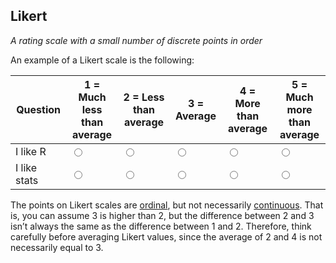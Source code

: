 ## Likert

<dfn>A rating scale with a small number of discrete points in order</dfn>

An example of a Likert scale is the following:

| Question | 1 = Much less than average | 2 = Less than average | 3 = Average | 4 = More than average | 5 = Much more than average |
|-|-|-|-|-|-|
| I like R | <input type="radio" name = "a"> | <input type="radio" name = "a"> | <input type="radio" name = "a"> | <input type="radio" name = "a"> | <input type="radio" name = "a"> |
| I like stats | <input type="radio" name = "b"> | <input type="radio" name = "b"> | <input type="radio" name = "b"> | <input type="radio" name = "b"> | <input type="radio" name = "b"> |

The points on Likert scales are [ordinal](o.html#ordinal), but not necessarily [continuous](c.html#continuous). That is, you can assume 3 is higher than 2, but the difference between 2 and 3 isn't always the same as the difference between 1 and 2. Therefore, think carefully before averaging Likert values, since the average of 2 and 4 is not necessarily equal to 3.
